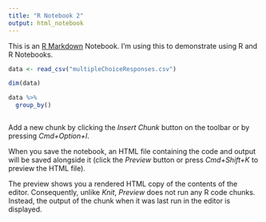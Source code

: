 ```yaml
---
title: "R Notebook 2"
output: html_notebook
---
```


This is an [R Markdown](http://rmarkdown.rstudio.com) Notebook. I'm using this to demonstrate using R and R Notebooks.

```r
data <- read_csv("multipleChoiceResponses.csv")
```

```r
dim(data)
```

```r
data %>%
  group_by()
```

```r

```



Add a new chunk by clicking the *Insert Chunk* button on the toolbar or by pressing *Cmd+Option+I*.

When you save the notebook, an HTML file containing the code and output will be saved alongside it (click the *Preview* button or press *Cmd+Shift+K* to preview the HTML file). 

The preview shows you a rendered HTML copy of the contents of the editor. Consequently, unlike *Knit*, *Preview* does not run any R code chunks. Instead, the output of the chunk when it was last run in the editor is displayed.




